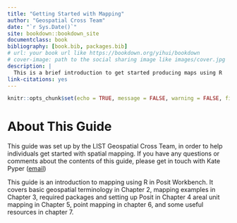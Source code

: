 ```yaml
--- 
title: "Getting Started with Mapping"
author: "Geospatial Cross Team"
date: "`r Sys.Date()`"
site: bookdown::bookdown_site
documentclass: book
bibliography: [book.bib, packages.bib]
# url: your book url like https://bookdown.org/yihui/bookdown
# cover-image: path to the social sharing image like images/cover.jpg
description: |
  This is a brief introduction to get started producing maps using R
link-citations: yes
---
```


```r
knitr::opts_chunk$set(echo = TRUE, message = FALSE, warning = FALSE, fig.path = "./imgs/")
```



# About This Guide

This guide was set up by the LIST Geospatial Cross Team, in order to help individuals get started with spatial mapping. If you have any questions or comments about the contents of this guide, please get in touch with Kate Pyper ([email](mailto:kate.pyper@phs.scot))

This guide is an introduction to mapping using R in Posit Workbench. It covers basic geospatial terminology in Chapter 2, mapping examples in Chapter 3, required packages and setting up Posit in Chapter 4 areal unit mapping in Chapter 5, point mapping in chapter 6, and some useful resources in chapter 7.